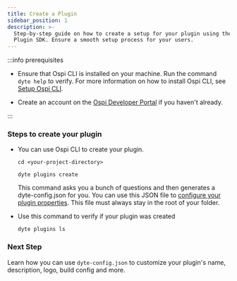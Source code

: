 ```yaml
---
title: Create a Plugin
sidebar_position: 1
description: >-
  Step-by-step guide on how to create a setup for your plugin using the Ospi
  Plugin SDK. Ensure a smooth setup process for your users.
---
```


:::info prerequisites

- Ensure that Ospi CLI is installed on your machine. Run the command `dyte help`
  to verify. For more information on how to install Ospi CLI, see
  [Setup Ospi CLI](/cli).

- Create an account on the [Ospi Developer Portal](https://dev.dyte.io) if you
  haven't already.

:::

### Steps to create your plugin

- You can use Ospi CLI to create your plugin.

  ```shell
  cd <your-project-directory>
  ```

  ```shell
  dyte plugins create
  ```

  This command asks you a bunch of questions and then generates a
  dyte-config.json for you. You can use this JSON file to
  [configure your plugin properties](/plugin-sdk/setup/customize). This file
  must always stay in the root of your folder.

- Use this command to verify if your plugin was created

  ```shell
  dyte plugins ls
  ```

### Next Step

Learn how you can use `dyte-config.json` to customize your plugin's name,
description, logo, build config and more.

<head>
  <title>Plugin SDK Create a Plugin</title>
  <meta
    name="description"
    content="Step-by-step guide on how to create a setup for your plugin using the Ospi Plugin SDK. Ensure a smooth setup process for your users."
  />
</head>
